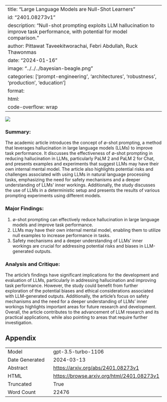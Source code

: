 
---
title: "Large Language Models are Null-Shot Learners"
id: "2401.08273v1"
description: "Null-shot prompting exploits LLM hallucination to improve task performance, with potential for model comparison."
author: Pittawat Taveekitworachai, Febri Abdullah, Ruck Thawonmas
date: "2024-01-16"
image: "../../../bayesian-beagle.png"
categories: ['prompt-engineering', 'architectures', 'robustness', 'production', 'education']
format:
  html:
    code-overflow: wrap
---

![](../../../bayesian-beagle.png)

### Summary:

The academic article introduces the concept of ∅-shot prompting, a method that leverages hallucination in large language models (LLMs) to improve task performance. It discusses the effectiveness of ∅-shot prompting in reducing hallucination in LLMs, particularly PaLM 2 and PaLM 2 for Chat, and presents examples and experiments that suggest LLMs may have their own internal mental model. The article also highlights potential risks and challenges associated with using LLMs in natural language processing tasks, emphasizing the need for safety mechanisms and a deeper understanding of LLMs' inner workings. Additionally, the study discusses the use of LLMs in a deterministic setup and presents the results of various prompting experiments using different models.

### Major Findings:
1. ∅-shot prompting can effectively reduce hallucination in large language models and improve task performance.
2. LLMs may have their own internal mental model, enabling them to utilize null examples to increase performance in tasks.
3. Safety mechanisms and a deeper understanding of LLMs' inner workings are crucial for addressing potential risks and biases in LLM-generated outputs.

### Analysis and Critique:
The article's findings have significant implications for the development and evaluation of LLMs, particularly in addressing hallucination and improving task performance. However, the study could benefit from further exploration of the potential biases and ethical considerations associated with LLM-generated outputs. Additionally, the article's focus on safety mechanisms and the need for a deeper understanding of LLMs' inner workings highlights important areas for future research and development. Overall, the article contributes to the advancement of LLM research and its practical applications, while also pointing to areas that require further investigation.

## Appendix

|          |          |
|----------|----------|
| Model     | gpt-3.5-turbo-1106       |
| Date Generated     | 2024-03-13       |
| Abstract | [https://arxiv.org/abs/2401.08273v1](https://arxiv.org/abs/2401.08273v1)        |
| HTML     | [https://browse.arxiv.org/html/2401.08273v1](https://browse.arxiv.org/html/2401.08273v1)       |
| Truncated       | True       |
| Word Count       | 22476       |